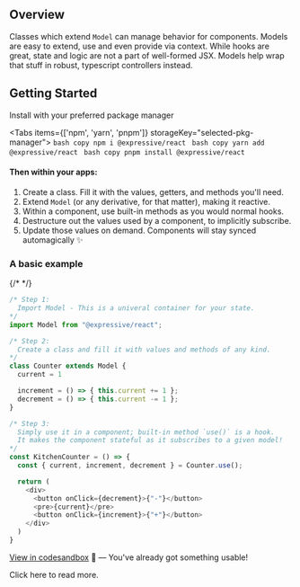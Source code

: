 

## Overview

Classes which extend `Model` can manage behavior for components. Models are easy to extend, use and even provide via context. While hooks are great, state and logic are not a part of well-formed JSX. Models help wrap that stuff in robust, typescript controllers instead.

## Getting Started

Install with your preferred package manager

<Tabs items={['npm', 'yarn', 'pnpm']} storageKey="selected-pkg-manager">
  <Tab>
    ```bash copy
    npm i @expressive/react
    ```
  </Tab>
  <Tab>
    ```bash copy
    yarn add @expressive/react
    ```
  </Tab>
  <Tab>
    ```bash copy
    pnpm install @expressive/react
    ```
  </Tab>
</Tabs>

#### Then within your apps:

1. Create a class. Fill it with the values, getters, and methods you'll need.
2. Extend `Model` (or any derivative, for that matter), making it reactive.
3. Within a component, use built-in methods as you would normal hooks.
4. Destructure out the values used by a component, to implicitly subscribe.
5. Update those values on demand. Components will stay synced automagically ✨


### A basic example

{/* <CounterExample /> */}

```js
/* Step 1:
  Import Model - This is a univeral container for your state.
*/
import Model from "@expressive/react";

/* Step 2:
  Create a class and fill it with values and methods of any kind. 
*/
class Counter extends Model {
  current = 1

  increment = () => { this.current += 1 };
  decrement = () => { this.current -= 1 };
}

/* Step 3:
  Simply use it in a component; built-in method `use()` is a hook.
  It makes the component stateful as it subscribes to a given model!
*/
const KitchenCounter = () => {
  const { current, increment, decrement } = Counter.use();

  return (
    <div>
      <button onClick={decrement}>{"-"}</button>
      <pre>{current}</pre>
      <button onClick={increment}>{"+"}</button>
    </div>
  )
}
````

[View in codesandbox](https://codesandbox.io/s/example-counter-th8xl) 🚀 — You've already got something usable!

Click <Link href="/about">here</Link> to read more.

<br/>